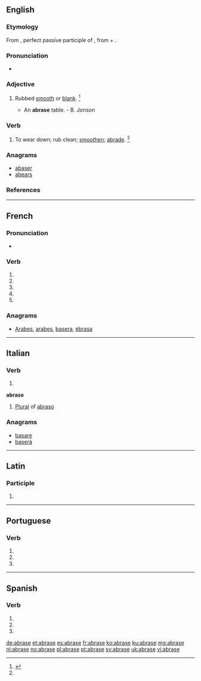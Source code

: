 {{also|abrasé}}
==English==

===Etymology===
From {{etyl|la|en}} {{m|la|abrāsus}}, perfect passive participle of {{m|la|abrādō||abrade}}, from {{term|ab||from, away from|lang=la}} + {{m|la|rādō||scrape}}.

===Pronunciation===
* {{a|US}} {{IPA|/əˈbɹeɪz/|lang=en}}

===Adjective===
{{en-adj|-}}

# {{context|obsolete|lang=en}} Rubbed [[smooth]] or [[blank]]. {{defdate|Attested only in the 17<sup>th</sup> century.}}<ref name=SOED>{{R:SOED5|page=7}}</ref>
#* An '''abrase''' table. - B. Jonson

===Verb===
{{en-verb|abras}}

# {{context|transitive|lang=en}} To wear down; rub clean; [[smoothen]]; [[abrade]]. {{defdate|First attested in the late 15<sup>th</sup> century.}}<ref name=SOED/>

===Anagrams===
* [[abaser#English|abaser]]
* [[abears#English|abears]]

===References===
<references/>

----

==French==

===Pronunciation===
* {{IPA|lang=fr|/a.bʁaz/}}

===Verb===
{{fr-verb-form}}

# {{inflection of|abraser||1|s|pres|indc|lang=fr}}
# {{inflection of|abraser||3|s|pres|indc|lang=fr}}
# {{inflection of|abraser||1|s|pres|subj|lang=fr}}
# {{inflection of|abraser||1|s|pres|subj|lang=fr}}
# {{inflection of|abraser||2|s|impr|lang=fr}}

===Anagrams===
* [[Arabes#French|Arabes]], [[arabes#French|arabes]], [[basera#French|basera]], [[ébrasa#French|ébrasa]]

----

==Italian==

===Verb===
{{head|it|verb form|cat2=past participle forms}}

# {{inflection of|abradere||3|s|phis|lang=it}}

'''abrase''' {{g|f}}

# [[plural|Plural]] of [[abraso]]

===Anagrams===
* [[basare#Italian|basare]]
* [[baserà#Italian|baserà]]

----

==Latin==

===Participle===
{{la-part-form|abrāse}}

# {{inflection of|abrāsus||voc|m|s|lang=la}}

----

==Portuguese==

===Verb===
{{pt-verb-form}}

# {{inflection of|abrasar||1|s|pres|subj|lang=pt}}
# {{inflection of|abrasar||3|s|pres|subj|lang=pt}}
# {{inflection of|abrasar||3|s|impr|lang=pt}}

----

==Spanish==

===Verb===
{{es-verb-form|abrasar}}

# {{es-verb form of|ending=ar|mood=subjunctive|tense=present|pers=1|number=singular|abrasar}}
# {{es-verb form of|ending=ar|mood=subjunctive|tense=present|pers=2|formal=yes|number=singular|abrasar}}
# {{es-verb form of|ending=ar|mood=subjunctive|tense=present|pers=3|number=singular|abrasar}}

[[de:abrase]]
[[et:abrase]]
[[es:abrase]]
[[fr:abrase]]
[[ko:abrase]]
[[ku:abrase]]
[[mg:abrase]]
[[nl:abrase]]
[[no:abrase]]
[[pl:abrase]]
[[pt:abrase]]
[[sv:abrase]]
[[uk:abrase]]
[[vi:abrase]]